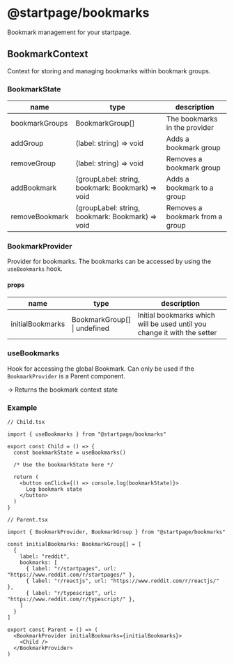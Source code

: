 
# @startpage/bookmarks

Bookmark management for your startpage.

## BookmarkContext

Context for storing and managing bookmarks within bookmark groups.

### BookmarkState

| name           | type                                             | description                     |
| -------------- | ------------------------------------------------ | ------------------------------- |
| bookmarkGroups | BookmarkGroup[]                                  | The bookmarks in the provider   |
| addGroup       | (label: string) => void                          | Adds a bookmark group           |
| removeGroup    | (label: string) => void                          | Removes a bookmark group        |
| addBookmark    | (groupLabel: string, bookmark: Bookmark) => void | Adds a bookmark to a group      |
| removeBookmark | (groupLabel: string, bookmark: Bookmark) => void | Removes a bookmark from a group |

### BookmarkProvider

Provider for bookmarks.
The bookmarks can be accessed by using the `useBookmarks` hook.

#### props

| name             | type                              | description                                                              |
| ---------------- | --------------------------------- | ------------------------------------------------------------------------ |
| initialBookmarks | BookmarkGroup[] <br/>\| undefined | Initial bookmarks which will be used until you change it with the setter |

### useBookmarks

Hook for accessing the global Bookmark.
Can only be used if the `BookmarkProvider` is a Parent component.

-> Returns the bookmark context state

### Example

<Parent/>

```
// Child.tsx

import { useBookmarks } from "@startpage/bookmarks"

export const Child = () => {
  const bookmarkState = useBookmarks()

  /* Use the bookmarkState here */

  return (
    <button onClick={() => console.log(bookmarkState)}>
      Log bookmark state
    </button>
  )
}
```

```
// Parent.tsx

import { BookmarkProvider, BookmarkGroup } from "@startpage/bookmarks"

const initialBookmarks: BookmarkGroup[] = [
  {
    label: "reddit",
    bookmarks: [
      { label: "r/startpages", url: "https://www.reddit.com/r/startpages/" },
      { label: "r/reactjs", url: "https://www.reddit.com/r/reactjs/" },
      { label: "r/typescript", url: "https://www.reddit.com/r/typescript/" },
    ]
  }
]

export const Parent = () => (
  <BookmarkProvider initialBookmarks={initialBookmarks}>
    <Child />
  </BookmarkProvider>
)
```
